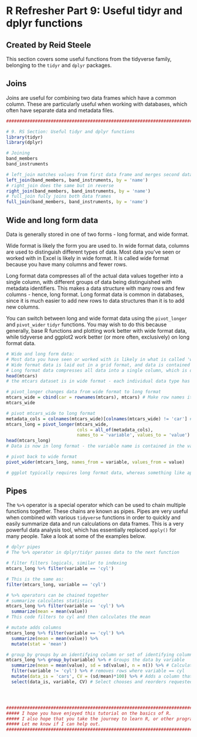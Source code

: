 # R Refresher Part 9: Useful tidyr and dplyr functions

## Created by Reid Steele

This section covers some useful functions from the tidyverse family, belonging to the `tidyr` and `dplyr` packages.

## Joins

Joins are useful for combining two data frames which have a common column. These are particularly useful when working with databases, which often have separate data and metadata files.

```r
##################################################################################################

# 9. RS Section: Useful tidyr and dplyr functions
library(tidyr)
library(dplyr)

# Joining
band_members
band_instruments

# left_join matches values from first data frame and merges second data frame into it
left_join(band_members, band_instruments, by = 'name')
# right_join does the same but in reverse
right_join(band_members, band_instruments, by = 'name')
# full_join fully joins both data frames
full_join(band_members, band_instruments, by = 'name')

```

## Wide and long form data

Data is generally stored in one of two forms - long format, and wide format. 

Wide format is likely the form you are used to. In wide format data, columns are used to distinguish different types of data. Most data you've seen or worked with in Excel is likely in wide format. It is called wide format because you have many columns and fewer rows.

Long format data compresses all of the actual data values together into a single column, with different groups of data being distinguished with metadata identifiers. This makes a data structure with many rows and few columns - hence, long format. Long format data is common in databases, since it is much easier to add new rows to data structures than it is to add new columns. 

You can switch between long and wide format data using the `pivot_longer` and `pivot_wider` `tidyr` functions. You may wish to do this because generally, base R functions and plotting work better with wide format data, while tidyverse and ggplot2 work better (or more often, exclusively) on long format data.

```r

# Wide and long form data:
# Most data you have seen or worked with is likely in what is called 'wide format'
# Wide format data is laid out in a grid format, and data is contained in multiple columns
# Long format data compresses all data into a single column, which is defined by several metadata columns
head(mtcars)
# the mtcars dataset is in wide format - each individual data type has its own column, into which data is entered

# pivot_longer changes data from wide format to long format
mtcars_wide = cbind(car = rownames(mtcars), mtcars) # Make row names its own column so we can use it as a metadata column
mtcars_wide

# pivot mtcars_wide to long format
metadata_cols = colnames(mtcars_wide)[colnames(mtcars_wide) != 'car'] # Separate out metadata column
mtcars_long = pivot_longer(mtcars_wide, 
                           cols = all_of(metadata_cols), 
                           names_to = 'variable', values_to = 'value') # Pivot longer with metadata_cols as identifier
head(mtcars_long)
# Data is now in long format - the variable name is contained in the variable column, and the data value is contained in the value column

# pivot back to wide format
pivot_wider(mtcars_long, names_from = variable, values_from = value)

# ggplot typically requires long format data, whereas something like apply may require wide format data

```

## Pipes

The `%>%` operator is a special operator which can be used to chain multiple functions together. These chains are known as pipes. Pipes are very useful when combined with various `tidyverse` functions in order to quickly and easily summarize data and run calculations on data frames. This is a very powerful data analysis tool, which has essentially replaced `apply()` for many people. Take a look at some of the examples below.

```r
# dplyr pipes
# The %>% operator in dplyr/tidyr passes data to the next function

# filter filters logicals, similar to indexing
mtcars_long %>% filter(variable == 'cyl')

# This is the same as:
filter(mtcars_long, variable == 'cyl')

# %>% operators can be chained together
# summarize calculates statistics
mtcars_long %>% filter(variable == 'cyl') %>%
  summarize(mean = mean(value))
# This code filters to cyl and then calculates the mean

# mutate adds columns
mtcars_long %>% filter(variable == 'cyl') %>%
  summarize(mean = mean(value)) %>%
  mutate(stat = 'mean')

# group_by groups by an identifying column or set of identifying columns for all subsequent actions
mtcars_long %>% group_by(variable) %>% # Groups the data by variable
  summarize(mean = mean(value), sd = sd(value), n = n()) %>% # Calculates mean, standard deviation, and n() for each variable
  filter(variable != 'cyl') %>% # removes rows where variable == cyl
  mutate(data_is = 'cars', CV = (sd/mean)*100) %>% # Adds a column that says data is from cars, and another column that calculates the CV
  select(data_is, variable, CV) # Select chooses and reorders requested columns




#####################################################################################
##### I hope you have enjoyed this tutorial on the basics of R.
##### I also hope that you take the journey to learn R, or other programming language.
##### Let me know if I can help out.
####################################################################################
```

